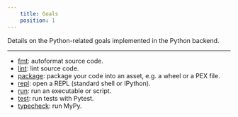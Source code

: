 ```yaml
---
    title: Goals
    position: 1
---
```


Details on the Python-related goals implemented in the Python backend.

---

- [fmt](./fmt.mdx): autoformat source code.
- [lint](./lint.mdx): lint source code.
- [package](./package.mdx): package your code into an asset, e.g. a wheel or a PEX file.
- [repl](./repl.mdx): open a REPL (standard shell or IPython).
- [run](./run.mdx): run an executable or script.
- [test](./test.mdx): run tests with Pytest.
- [typecheck](./typecheck.mdx): run MyPy.












